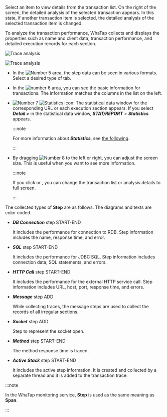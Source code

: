 Select an item to view details from the transaction list. On the right of the screen, the detailed analysis of the selected transaction appears. In this state, if another transaction item is selected, the detailed analysis of the selected transaction item is changed.

To analyze the transaction performance, WhaTap collects and displays the properties such as name and client data, transaction performance, and detailed execution records for each section.

<Xclude product='php,nodejs,golang'>

![Trace analysis](/img/analysis-tx-table-view.png)

</Xclude>

<InDoc product='php,nodejs,golang'>

![Trace analysis](/img/analysis-tx-table-view-none-actx.png)

</InDoc>

-   In the ![Number 5](/img/number-05.png) area, the step data can be seen in various formats. Select a desired type of tab.

-   In the ![number 6](/img/number-06.png) area, you can see the basic information for transactions. The information matches the columns in the list on the left.

-   ![Number 7](/img/number-07.png) ![Statistics icon](/img/ic-static.svg): The statistical data window for the corresponding URL or each execution section appears. If you select **_Detail >_** in the statistical data window, **_STAT/REPORT_** > **_Statistics_** appears.

    :::note

    For more information about **_Statistics_**, see [the following](analysis-apm-trs).

    :::

-   By dragging ![Number 8](/img/number-08.png) <LinkImage img='hitmap-lr-drag.svg' alt='좌우 드래그 아이콘' className='_drag' /> to the left or right, you can adjust the screen size. This is useful when you want to see more information.

    :::note

    If you click <LinkImage img='ic-s-tx-left.svg' alt='왼쪽 화살표 아이콘' className='_txDrag' /> or <LinkImage img='ic-s-tx-right.svg' alt='오른쪽 화살표 아이콘' className='_txDrag' />, you can change the transaction list or analysis details to full screen.

    :::

The collected types of **Step** are as follows. The diagrams and texts are color coded.

-   **_DB Connection_** step <span class='type'>START-END</span>

    It includes the performance for connection to RDB. Step information includes the name, response time, and error.

-   **_SQL_** step <span class='type'>START-END</span>

    It includes the performance for JDBC SQL. Step information includes connection data, SQL statements, and errors.

-   **_HTTP Call_** step <span class='type'>START-END</span>

    It includes the performance for the external HTTP service call. Step information includes URL, host, port, response time, and errors.

-   **_Message_** step <span class='type'>ADD</span>

    While collecting traces, the message steps are used to collect the records of all irregular sections.  

-   **_Socket_** step <span class='type'>ADD</span>

    Step to represent the socket open.

-   **_Method_** step <span class='type'>START-END</span>

    The method response time is traced.

<Xclude product='php,nodejs,golang'>

-   **_Active Stack_** step <span class='type'>START-END</span>

    It includes the active step information. It is created and collected by a separate thread and it is added to the transaction trace.

</Xclude>

:::note

In the WhaTap monitoring service, **Step** is used as the same meaning as **Span**.

:::
